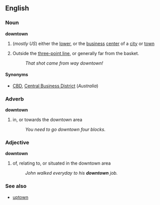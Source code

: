 ==English==
===Noun===
'''downtown'''

#(''mostly US'') either the [[lower]], or the [[business]] [[center]] of a [[city]] or [[town]]
# {{hoops}} Outside the [[three-point line]], or generally far from the basket.
#: ''That shot came from way downtown!''

====Synonyms====
*[[CBD]], [[Central Business District]] (''Australia'')

===Adverb===
'''downtown'''
# in, or towards the downtown area
#: ''You need to go downtown four blocks.''

===Adjective===
'''downtown'''
# of, relating to, or situated in the downtown area 
#:''John walked everyday to his '''downtown''' job.''
===See also===
*[[uptown]]